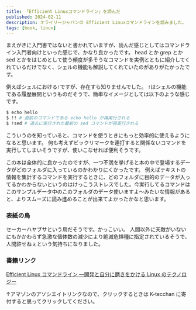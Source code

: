 ```yaml
---
title: 「Efficient Linuxコマンドライン」を読んだ
published: 2024-02-11
description: オライリージャパンの Efficient Linuxコマンドラインを読みました。
tags: [book, linux]
---
```



まえがきに入門書ではないと書かれていますが、読んだ感じとしてはコマンドライン入門者向けといった感じで、かなり良かったです。
head とか grep とか sed とかをはじめとして使う頻度が多そうなコマンドを実例とともに紹介してくれているだけでなく、シェルの機能も解説してくれていたのがありがたかったです。

例えばシェルにおける`!`ですが、存在すら知りませんでした。
`!`はシェルの機能である履歴展開というものだそうで、簡単なイメージとしては以下のような感じです。

```sh
$ echo hello
$ !! # 直前のコマンドである echo hello が再実行される
$ !sed # 過去に実行された最新の sed コマンドが再実行される
```

こういうのを知っていると、コマンドを使うときにもっと効率的に使えるようになると思います。
何も考えずビックリマークを連打すると関係ないコマンドを実行してしまいそうですが、使いこなせれば便利そうです。

この本は全体的に良かったのですが、一つ不満を挙げると本の中で登場するデータがどのフォルダに入っているのかわかりにくかったです。
例えばテキストの情報を集計するコマンドを実行するときに、どのフォルダに目的のデータが入ってるかわからないというのはけっこうストレスでした。今実行してるコマンドはこのサンプルデータ中のこのフォルダのデータ使いますよ～みたいな情報があると、よりスムーズに読み進めることが出来てよかったかなと思います。

### 表紙の鳥

セーカーハヤブサという鳥だそうです。かっこいい。
人間以外に天敵がいないにもかかわらず急激な個体数の減少により絶滅危惧種に指定されているそうで、人間許せねぇという気持ちになりました。

### 書籍リンク

[Efficient Linux コマンドライン ―開発と自分に磨きをかける Linux のテクノロジー][1]

↑アマゾンのアソシエイトリンクなので、クリックするときは K-tecchan に寄付すると思ってクリックしてください。

[1]: https://amzn.to/49unF2D
